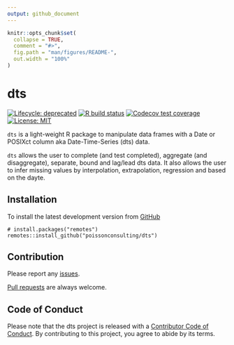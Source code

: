```yaml
---
output: github_document
---
```


<!-- README.md is generated from README.Rmd. Please edit that file -->

```r
knitr::opts_chunk$set(
  collapse = TRUE,
  comment = "#>",
  fig.path = "man/figures/README-",
  out.width = "100%"
)
```

# dts

<!-- badges: start -->
[![Lifecycle: deprecated](https://img.shields.io/badge/lifecycle-deprecated-orange.svg)](https://lifecycle.r-lib.org/articles/stages.html#deprecated)
[![R build status](https://github.com/poissonconsulting/dts/workflows/R-CMD-check/badge.svg)](https://github.com/poissonconsulting/dts/actions)
[![Codecov test coverage](https://codecov.io/gh/poissonconsulting/dts/branch/master/graph/badge.svg)](https://codecov.io/gh/poissonconsulting/dts?branch=master)
[![License: MIT](https://img.shields.io/badge/License-MIT-green.svg)](https://opensource.org/licenses/MIT)
<!-- badges: end -->

`dts` is a light-weight R package to manipulate data frames with a Date or POSIXct column aka Date-Time-Series (dts) data.

`dts` allows the user to complete (and test completed), aggregate (and disaggregate), separate, bound and lag/lead dts data.
It also allows the user to infer missing values by interpolation, extrapolation, regression and based on the dayte.

## Installation

To install the latest development version from [GitHub](https://github.com/poissonconsulting/dts)
```
# install.packages("remotes")
remotes::install_github("poissonconsulting/dts")
```

## Contribution

Please report any [issues](https://github.com/poissonconsulting/dts/issues).

[Pull requests](https://github.com/poissonconsulting/dts/pulls) are always welcome.

## Code of Conduct

Please note that the dts project is released with a [Contributor Code of Conduct](https://contributor-covenant.org/version/2/0/CODE_OF_CONDUCT.html). By contributing to this project, you agree to abide by its terms.

